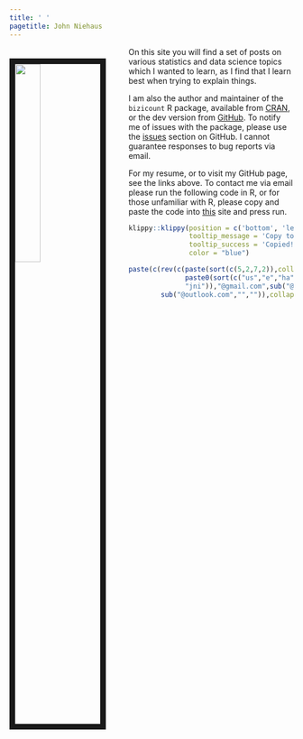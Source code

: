 ```yaml
---
title: ' '
pagetitle: John Niehaus
---
```

<img src="images/headshot_tamu.jpg" style="width:30%; border:10px solid; margin-right: 40px; margin-top: 20px" align="left">


On this site you will find a set of posts on various statistics and data science topics which I wanted to learn, as I find that I learn best when trying to explain things.

I am also the author and maintainer of the `bizicount` R package, available from [CRAN](https://cran.r-project.org/web/packages/bizicount/index.html), or the dev version from
[GitHub](https://github.com/jmniehaus/bizicount). To notify me of issues with the package, 
please use the [issues](https://github.com/jmniehaus/bizicount/issues) section on GitHub. I cannot guarantee responses to bug reports via email.

For my resume, or to visit my GitHub page, see the links above. To contact me via email please run the following code in R, or for those unfamiliar with R, please copy and paste the code into [this](https://rdrr.io/snippets/) site and press run.



```r
klippy::klippy(position = c('bottom', 'left'),
               tooltip_message = 'Copy to clipboard', 
               tooltip_success = 'Copied!',
               color = "blue")
```

```r
paste(c(rev(c(paste(sort(c(5,2,7,2)),collapse= ""),
              paste0(sort(c("us","e","ha")),collapse=""),
              "jni")),"@gmail.com",sub("@yahoo.com","", ""),
        sub("@outlook.com","","")),collapse="")
```

